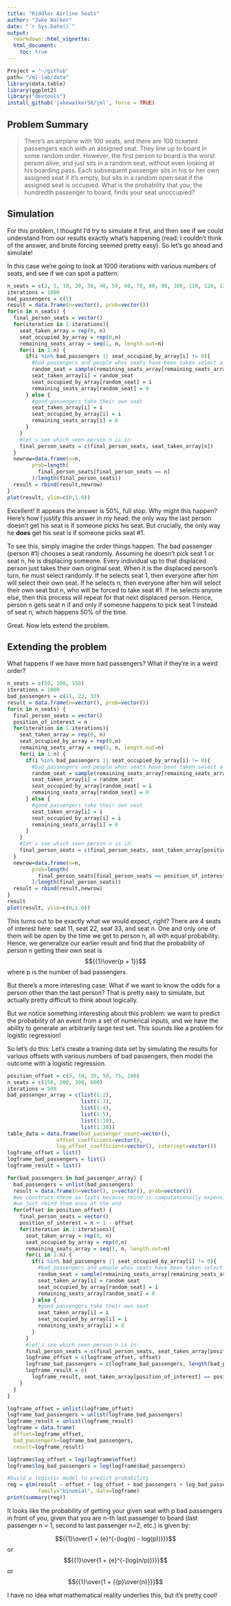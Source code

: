 ```yaml
---
title: "Riddler Airline Seats"
author: "Jake Walker"
date: "`r Sys.Date()`"
output:
  rmarkdown::html_vignette:
  html_document:
    toc: true
---
```


```r
Project = "~/github"
path= "/ml-lab/data"
library(data.table)
library(ggplot2)
library("devtools")
install_github('jakewalker56/jml', force = TRUE)
```

## Problem Summary
>There’s an airplane with 100 seats, and there are 100 ticketed passengers each with an assigned seat. They line up to board in some random order. However, the first person to board is the worst person alive, and just sits in a random seat, without even looking at his boarding pass. Each subsequent passenger sits in his or her own assigned seat if it’s empty, but sits in a random open seat if the assigned seat is occupied. What is the probability that you, the hundredth passenger to board, finds your seat unoccupied?

## Simulation
For this problem, I thought I'd try to simulate it first, and then see if we could understand from our results exactly what's happening (read: I couldn't think of the answer, and brute forcing seemed pretty easy). So let's go ahead and simulate!

In this case we're going to look at 1000 iterations with various numbers of seats, and see if we can spot a pattern:


```r
n_seats = c(2, 5, 10, 20, 30, 40, 50, 60, 70, 80, 90, 100, 110, 120, 130, 140)
iterations = 1000
bad_passengers = c(1)
result = data.frame(n=vector(), prob=vector())
for(n in n_seats) {
  final_person_seats = vector()
  for(iteration in 1:iterations){ 
    seat_taken_array = rep(0, n)
    seat_occupied_by_array = rep(0,n)
    remaining_seats_array = seq(1, n, length.out=n)
    for(i in 1:n) {
      if(i %in% bad_passengers || seat_occupied_by_array[i] != 0){
        #bad_passengers and people whos seats have been taken select a random unclaimed seat
        random_seat = sample(remaining_seats_array[remaining_seats_array != 0], 1)
        seat_taken_array[i] = random_seat
        seat_occupied_by_array[random_seat] = i
        remaining_seats_array[random_seat] = 0
      } else {
        #good passengers take their own seat
        seat_taken_array[i] = i
        seat_occupied_by_array[i] = i
        remaining_seats_array[i] = 0
      }
    }
    #let's see which seen person n is in:
    final_person_seats = c(final_person_seats, seat_taken_array[n])
  }
  newrow=data.frame(n=n,
        prob=length(
          final_person_seats[final_person_seats == n]
        )/length(final_person_seats))
  result = rbind(result,newrow)
}
plot(result, ylim=c(0,1.0))
```

Excellent!  It appears the answer is 50%, full stop.  Why might this happen?  Here's how I justify this answer in my head: the only way the last person doesn't get his seat is if someone picks his seat.  But crucially, the only way he **does** get his seat is if someone picks seat #1.

To see this, simply imagine the order things happen.  The bad passenger (person #1) chooses a seat randomly.  Assuming he doesn't pick seat 1 or seat n, he is displacing someone.  Every individual up to that displaced person just takes their own original seat.  When it is the displaced person's turn, he must select randomly.  If he selects seat 1, then everyone after him will select their own seat.  If he selects n, then everyone after him will select their own seat but n, who will be forced to take seat #1.  If he selects anyone else, then this process will repeat for that next displaced person. Hence, person n gets seat n if and only if someone happens to pick seat 1 instead of seat n, which happens 50% of the time.

Great.  Now lets extend the problem.

## Extending the problem

What happens if we have more bad passengers?  What if they're in a weird order?
```r
n_seats = c(50, 100, 150)
iterations = 1000
bad_passengers = c(11, 22, 33)
result = data.frame(n=vector(), prob=vector())
for(n in n_seats) {
  final_person_seats = vector()
  position_of_interest = n
  for(iteration in 1:iterations){ 
    seat_taken_array = rep(0, n)
    seat_occupied_by_array = rep(0,n)
    remaining_seats_array = seq(1, n, length.out=n)
    for(i in 1:n) {
      if(i %in% bad_passengers || seat_occupied_by_array[i] != 0){
        #bad_passengers and people whos seats have been taken select a random unclaimed seat
        random_seat = sample(remaining_seats_array[remaining_seats_array != 0], 1)
        seat_taken_array[i] = random_seat
        seat_occupied_by_array[random_seat] = i
        remaining_seats_array[random_seat] = 0
      } else {
        #good passengers take their own seat
        seat_taken_array[i] = i
        seat_occupied_by_array[i] = i
        remaining_seats_array[i] = 0
      }
    }
    #let's see which seen person n is in:
    final_person_seats = c(final_person_seats, seat_taken_array[position_of_interest])
  }
  newrow=data.frame(n=n,
        prob=length(
          final_person_seats[final_person_seats == position_of_interest]
        )/length(final_person_seats))
  result = rbind(result,newrow)
}
result
plot(result, ylim=c(0,1.0))
```

This turns out to be exactly what we would expect, right?  There are 4 seats of interest here: seat 11, seat 22, seat 33, and seat n.  One and only one of them will be open by the time we get to person n, all with equal probability.  Hence, we generalize our earlier result and find that the probability of person n getting their own seat is $${{1}\over{p + 1}}$$ where p is the number of bad passengers.

But there's a more interesting case:  What if we want to know the odds for a person other than the last person?  That is pretty easy to simulate, but actually pretty difficult to think about logically.  

But we notice something interesting about this problem: we want to predict the probability of an event from a set of numerical inputs, and we have the ability to generate an arbitrarily large test set.  This sounds like a problem for logistic regression!

So let's do this:  Let's create a training data set by simulating the results for various offsets with various numbers of bad passengers, then model the outcome with a logistic regression.

```r
position_offset = c(5, 10, 20, 50, 75, 100)
n_seats = c(150, 200, 300, 600)
iterations = 500
bad_passenger_array = c(list(1:2), 
                        list(1:3), 
                        list(1:4), 
                        list(1:5), 
                        list(1:10), 
                        list(1:30))
table_data = data.frame(bad_passenger_count=vector(),
                offset_coefficient=vector(),
                log_offset_coefficient=vector(), intercept=vector())
logframe_offset = list()
logframe_bad_passengers = list()
logframe_result = list()

for(bad_passengers in bad_passenger_array) {
  bad_passengers = unlist(bad_passengers)
  result = data.frame(n=vector(), p=vector(), prob=vector())
  #we construct these as lists because rbind is computationally expensive; instead
  #we just rbind them once at the end
  for(offset in position_offset) {
    final_person_seats = vector()
    position_of_interest = n + 1 - offset
    for(iteration in 1:iterations){ 
      seat_taken_array = rep(0, n)
      seat_occupied_by_array = rep(0,n)
      remaining_seats_array = seq(1, n, length.out=n)
      for(i in 1:n) {
        if(i %in% bad_passengers || seat_occupied_by_array[i] != 0){
          #bad_passengers and people whos seats have been taken select a random unclaimed seat
          random_seat = sample(remaining_seats_array[remaining_seats_array != 0], 1)
          seat_taken_array[i] = random_seat
          seat_occupied_by_array[random_seat] = i
          remaining_seats_array[random_seat] = 0
        } else {
          #good passengers take their own seat
          seat_taken_array[i] = i
          seat_occupied_by_array[i] = i
          remaining_seats_array[i] = 0
        }
      }
      #let's see which seen person n is in:
      final_person_seats = c(final_person_seats, seat_taken_array[position_of_interest])
      logframe_offset = c(logframe_offset, offset)
      logframe_bad_passengers = c(logframe_bad_passengers, length(bad_passengers))
      logframe_result = c(
        logframe_result, seat_taken_array[position_of_interest] == position_of_interest)
    }
  }
}

logframe_offset = unlist(logframe_offset)
logframe_bad_passengers = unlist(logframe_bad_passengers)
logframe_result = unlist(logframe_result)
logframe = data.frame(
  offset=logframe_offset, 
  bad_passengers=logframe_bad_passengers, 
  result=logframe_result)

logframe$log_offset = log(logframe$offset)
logframe$log_bad_passengers = log(logframe$bad_passengers)

#build a logistic model to predict probability
reg = glm(result ~ offset + log_offset + bad_passengers + log_bad_passengers, 
          family="binomial", data=logframe)
print(summary(reg))

```
It looks like the probability of getting your given seat with p bad passengers in front of you, given that you are n-th last passenger to board (last passenger n = 1, second to last passenger n=2, etc.) is given by:

$${{1}\over{1 + {e}^{-(log(n) - log(p))}}}$$
or
$${{1}\over{1 + {e}^{-(log(n/p))}}}$$
or
$${{1}\over{1 + {{p}\over{n}}}}$$ 

I have no idea what mathematical reality underlies this, but it's pretty cool!